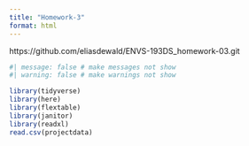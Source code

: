 ```yaml
---
title: "Homework-3"
format: html
---
```


https://github.com/eliasdewald/ENVS-193DS_homework-03.git

```r
#| message: false # make messages not show
#| warning: false # make warnings not show

library(tidyverse)
library(here)
library(flextable)
library(janitor)
library(readxl)
read.csv(projectdata)
```

